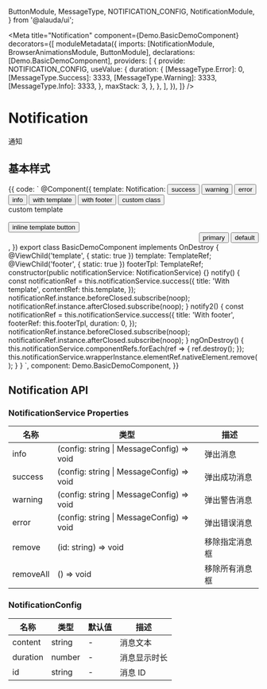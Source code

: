

  ButtonModule,
  MessageType,
  NOTIFICATION_CONFIG,
  NotificationModule,
} from '@alauda/ui';

<Meta
  title="Notification"
  component={Demo.BasicDemoComponent}
  decorators={[
    moduleMetadata({
      imports: [NotificationModule, BrowserAnimationsModule, ButtonModule],
      declarations: [Demo.BasicDemoComponent],
      providers: [
        {
          provide: NOTIFICATION_CONFIG,
          useValue: {
            duration: {
              [MessageType.Error]: 0,
              [MessageType.Success]: 3333,
              [MessageType.Warning]: 3333,
              [MessageType.Info]: 3333,
            },
            maxStack: 3,
          },
        },
      ],
    }),
  ]}
/>

# Notification

通知

## 基本样式

<Canvas>
  <Story
    name="Basic"
    height="500px"
  >
    {{
      code: `
        @Component({
          template: 
            <span>Notification:</span>
            <button aui-button (click)="notificationService.success('success')">
              success
            </button>
            <button aui-button (click)="notificationService.warning('warning')">
              warning
            </button>
            <button
              aui-button
              (click)="
                notificationService.error({
                  content: 'error content',
                  title: 'error title'
                })
              "
            >
              error
            </button>
            <button
              aui-button
              (click)="
                notificationService.info({ content: 'info', duration: 0, id: 'test01' })
              "
            >
              info
            </button>
            <button aui-button (click)="notify()">with template</button>
            <button aui-button (click)="notify2()">with footer</button>
            <button
              aui-button
              (click)="
                notificationService.success({
                  duration: 0,
                  title: 'Custom Class',
                  customClass: 'custom-class'
                })
              "
            >
              custom class
            </button>
            <ng-template #template>
              <div>custom template</div>
              <br />
              <button aui-button="primary">inline template button</button>
            </ng-template>
            <ng-template #footer>
              <div style="text-align: right">
                <button aui-button="primary" size="small">primary</button>
                <button aui-button size="small">default</button>
              </div>
            </ng-template>
          ,
        })
        export class BasicDemoComponent implements OnDestroy {
          @ViewChild('template', { static: true })
          template: TemplateRef<any>;
          @ViewChild('footer', { static: true })
          footerTpl: TemplateRef<any>;
          constructor(public notificationService: NotificationService) {}
          notify() {
            const notificationRef = this.notificationService.success({
              title: 'With template',
              contentRef: this.template,
            });
            notificationRef.instance.beforeClosed.subscribe(noop);
            notificationRef.instance.afterClosed.subscribe(noop);
          }
          notify2() {
            const notificationRef = this.notificationService.success({
              title: 'With footer',
              footerRef: this.footerTpl,
              duration: 0,
            });
            notificationRef.instance.beforeClosed.subscribe(noop);
            notificationRef.instance.afterClosed.subscribe(noop);
          }
          ngOnDestroy() {
            this.notificationService.componentRefs.forEach(ref => {
              ref.destroy();
            });
            this.notificationService.wrapperInstance.elementRef.nativeElement.remove();
          }
        }
      `,
      component: Demo.BasicDemoComponent,
    }}
  </Story>
</Canvas>

## Notification API

### NotificationService Properties

| 名称      | 类型                                      | 描述           |
| --------- | ----------------------------------------- | -------------- |
| info      | (config: string \| MessageConfig) => void | 弹出消息       |
| success   | (config: string \| MessageConfig) => void | 弹出成功消息   |
| warning   | (config: string \| MessageConfig) => void | 弹出警告消息   |
| error     | (config: string \| MessageConfig) => void | 弹出错误消息   |
| remove    | (id: string) => void                      | 移除指定消息框 |
| removeAll | () => void                                | 移除所有消息框 |

### NotificationConfig

| 名称     | 类型   | 默认值 | 描述         |
| -------- | ------ | ------ | ------------ |
| content  | string | -      | 消息文本     |
| duration | number | -      | 消息显示时长 |
| id       | string | -      | 消息 ID      |
